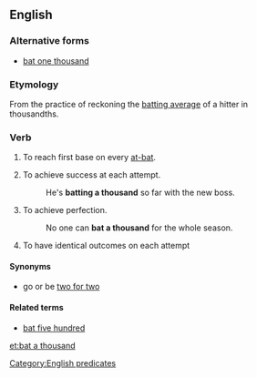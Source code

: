 ==English==

===Alternative forms===
* [[bat one thousand]]

===Etymology===
From the practice of reckoning the [[batting average]] of a hitter in thousandths.

===Verb===
{{en-verb|head=[[bat]] a [[thousand]]|bats a thousand|batting a thousand|batted a thousand}}

# {{context|baseball|lang=en}} To reach first base on every [[at-bat]].
# {{context|idiomatic|lang=en}} To achieve success at each attempt.
#: He's '''batting a thousand''' so far with the new boss.
# {{context|idiomatic|lang=en}} To achieve perfection.
#: No one can '''bat a thousand''' for the whole season.
# {{context|idiomatic|lang=en}} To have identical outcomes on each attempt

====Synonyms====
* go or be [[two for two]]

====Related terms====
* [[bat five hundred]]

[[Category:English predicates]]

[[et:bat a thousand]]